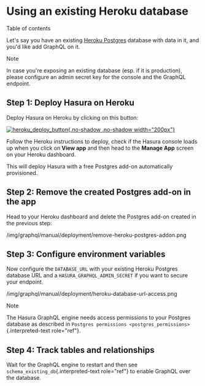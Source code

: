
Using an existing Heroku database
=================================

Table of contents

Let\'s say you have an existing [Heroku
Postgres](https://www.heroku.com/postgres) database with data in it, and
you\'d like add GraphQL on it.

Note

In case you\'re exposing an existing database (esp. if it is
production), please configure an admin secret key for the console and
the GraphQL endpoint.

Step 1: Deploy Hasura on Heroku
-------------------------------

Deploy Hasura on Heroku by clicking on this button:

[![heroku\_deploy\_button](https://camo.githubusercontent.com/83b0e95b38892b49184e07ad572c94c8038323fb/68747470733a2f2f7777772e6865726f6b7563646e2e636f6d2f6465706c6f792f627574746f6e2e737667){.no-shadow
.no-shadow
width="200px"}](https://heroku.com/deploy?template=https://github.com/hasura/graphql-engine-heroku)

Follow the Heroku instructions to deploy, check if the Hasura console
loads up when you click on **View app** and then head to the **Manage
App** screen on your Heroku dashboard.

This will deploy Hasura with a free Postgres add-on automatically
provisioned.

Step 2: Remove the created Postgres add-on in the app
-----------------------------------------------------

Head to your Heroku dashboard and delete the Postgres add-on created in
the previous step:

/img/graphql/manual/deployment/remove-heroku-postgres-addon.png

Step 3: Configure environment variables
---------------------------------------

Now configure the `DATABASE_URL` with your existing Heroku Postgres
database URL and a `HASURA_GRAPHQL_ADMIN_SECRET` if you want to secure
your endpoint.

/img/graphql/manual/deployment/heroku-database-url-access.png

Note

The Hasura GraphQL engine needs access permissions to your Postgres
database as described in
`Postgres permissions <postgres_permissions>`{.interpreted-text
role="ref"}.

Step 4: Track tables and relationships
--------------------------------------

Wait for the GraphQL engine to restart and then see
`schema_existing_db`{.interpreted-text role="ref"} to enable GraphQL
over the database.
